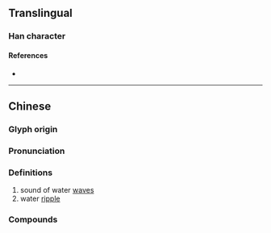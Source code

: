 {{character info}}
==Translingual==

===Han character===
{{Han char|rn=85|rad=水|as=05|sn=8|four=|canj=EJT|ids=⿰氵卉}}

====References====
* {{Han ref|kx=0615.170|dkj=17278|dj=1009.130|hdz=31579.030|uh=6CCB|ud=27851}}

----

==Chinese==
{{zh-forms}}

===Glyph origin===
{{Han etym}}

===Pronunciation===
{{zh-pron
|m=huì,huǐ
|c=wai3
|mc=y
|oc=y
|ma=
|cat=
}}

===Definitions===
{{zh-hanzi}}

# sound of water [[wave]]s {{zh-also|瀖泋}} <!--《文選·木華·海賦》：瀖泋濩渭，蕩云沃日。李善注：“眾波之聲。” -->
# water [[ripple]] <!-- 《廣韻·去聲·未·諱》泋：水波汶也 -->

===Compounds===
{{zh-der|瀖泋}}